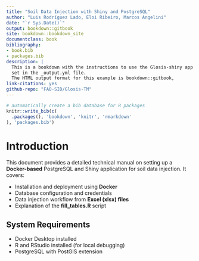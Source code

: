 ```yaml
---
title: "Soil Data Injection with Shiny and PostgreSQL"
author: "Luis Rodríguez Lado, Eloi Ribeiro, Marcos Angelini"
date: "`r Sys.Date()`"
output: bookdown::gitbook
site: bookdown::bookdown_site
documentclass: book
bibliography:
- book.bib
- packages.bib
description: |
  This is a bookdown with the instructions to use the Glosis-shiny app to inject data into postgres.
  set in the _output.yml file.
  The HTML output format for this example is bookdown::gitbook,
link-citations: yes
github-repo: "FAO-SID/Glosis-TM"
---
```


```r
# automatically create a bib database for R packages
knitr::write_bib(c(
  .packages(), 'bookdown', 'knitr', 'rmarkdown'
), 'packages.bib')
```

# **Introduction**

This document provides a detailed technical manual on setting up a **Docker-based** PostgreSQL and Shiny application for soil data injection. It covers:

- Installation and deployment using **Docker**
- Database configuration and credentials
- Data injection workflow from **Excel (xlsx) files**
- Explanation of the **fill_tables.R** script

## System Requirements
- Docker Desktop installed
- R and RStudio installed (for local debugging)
- PostgreSQL with PostGIS extension


